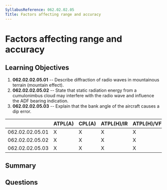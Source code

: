 ```yaml
---
SyllabusReference: 062.02.02.05
Title: Factors affecting range and accuracy
---
```


# Factors affecting range and accuracy

## Learning Objectives

1. **062.02.02.05.01** -- Describe diffraction of radio waves in mountainous
   terrain (mountain effect).
2. **062.02.02.05.02** -- State that static radiation energy from a cumulonimbus
   cloud may interfere with the radio wave and influence the ADF bearing
   indication.
3. **062.02.02.05.03** -- Explain that the bank angle of the aircraft causes a dip
   error.

|                 | ATPL(A) | CPL(A) | ATPL(H)/IR | ATPL(H)/VFR | CPL(H) | IR  | CBIR(A) |
| --------------- | ------- | ------ | ---------- | ----------- | ------ | --- | ------- |
| 062.02.02.05.01 | X       | X      | X          | X           | X      | X   | X       |
| 062.02.02.05.02 | X       | X      | X          | X           | X      | X   | X       |
| 062.02.02.05.03 | X       | X      | X          | X           | X      | X   | X       |

## Summary

## Questions

